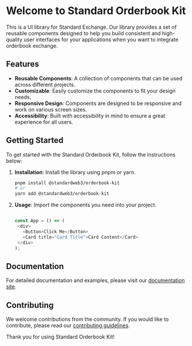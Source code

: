 # Welcome to Standard Orderbook Kit

This is a UI library for Standard Exchange. Our library provides a set of reusable components designed to help you build consistent and high-quality user interfaces for your applications when you want to integrate orderbook exchange.

## Features

- **Reusable Components**: A collection of components that can be used across different projects.
- **Customizable**: Easily customize the components to fit your design needs.
- **Responsive Design**: Components are designed to be responsive and work on various screen sizes.
- **Accessibility**: Built with accessibility in mind to ensure a great experience for all users.

## Getting Started

To get started with the Standard Orderbook Kit, follow the instructions below:

1. **Installation**: Install the library using pnpm or yarn.
   ```sh
   pnpm install @standardweb3/orderbook-kit
   # or
   yarn add @standardweb3/orderbook-kit

2. **Usage**: Import the components you need into your project.
    ```javascript

    const App = () => (
     <div>
       <Button>Click Me</Button>
       <Card title="Card Title">Card Content</Card>
     </div>
    );

    ```
## Documentation

For detailed documentation and examples, please visit our [documentation site](https://docs.standardweb3.com).

## Contributing

We welcome contributions from the community. If you would like to contribute, please read our [contributing guidelines](https://github.com/standardweb3/orderbook-kit/CONTRIBUTING.md).

Thank you for using Standard Orderbook Kit!